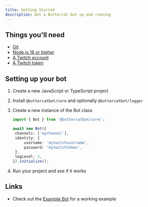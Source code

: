 ```yaml
---
title: Getting Started
description: Get a Buttercat bot up and running
---
```


## Things you'll need

- [Git](https://git-scm.com/downloads)
- [Node.js 16 or higher](https://nodejs.org/en/download/)
- [A Twitch account](https://www.twitch.tv/signup)
- [A Twitch token](https://twitchapps.com/tmi/)

## Setting up your bot

1. Create a new JavaScript or TypeScript project
2. Install `@buttercatbot/core` and optionally `@buttercatbot/logger`
3. Create a new instance of the Bot class

   ```ts
   import { Bot } from '@buttercatbot/core';

   await new Bot({
   	channels: ['mychannel'],
   	identity: {
   		username: 'mytwitchusername',
   		password: 'mytwitchtoken',
   	},
   	logLevel: 2,
   }).initialize();
   ```

4. Run your project and see if it works

## Links

- Check out the [Example Bot](https://github.com/MarcDonald/buttercat/tree/main/examples/example-bot) for a working example
